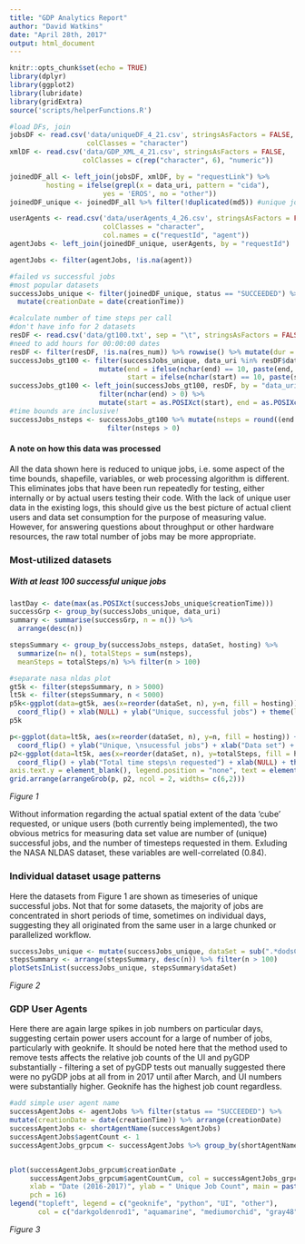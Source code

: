 ```yaml
---
title: "GDP Analytics Report"
author: "David Watkins"
date: "April 28th, 2017"
output: html_document
---
```


```r
knitr::opts_chunk$set(echo = TRUE)
library(dplyr)
library(ggplot2)
library(lubridate)
library(gridExtra)
source('scripts/helperFunctions.R')

#load DFs, join
jobsDF <- read.csv('data/uniqueDF_4_21.csv', stringsAsFactors = FALSE,
                   colClasses = "character")
xmlDF <- read.csv('data/GDP_XML_4_21.csv', stringsAsFactors = FALSE, 
                  colClasses = c(rep("character", 6), "numeric"))

joinedDF_all <- left_join(jobsDF, xmlDF, by = "requestLink") %>%              mutate(dataSet = sub(".*dodsC/", "", data_uri), 
         hosting = ifelse(grepl(x = data_uri, pattern = "cida"),
                       yes = 'EROS', no = "other"))
joinedDF_unique <- joinedDF_all %>% filter(!duplicated(md5)) #unique jobs!

userAgents <- read.csv('data/userAgents_4_26.csv', stringsAsFactors = FALSE, 
                       colClasses = "character", 
                       col.names = c("requestId", "agent"))
agentJobs <- left_join(joinedDF_unique, userAgents, by = "requestId")

agentJobs <- filter(agentJobs, !is.na(agent))

#failed vs successful jobs
#most popular datasets
successJobs_unique <- filter(joinedDF_unique, status == "SUCCEEDED") %>% 
  mutate(creationDate = date(creationTime))

#calculate number of time steps per call
#don't have info for 2 datasets
resDF <- read.csv('data/gt100.txt', sep = "\t", stringsAsFactors = FALSE) %>% select(-dataSet)
#need to add hours for 00:00:00 dates
resDF <- filter(resDF, !is.na(res_num)) %>% rowwise() %>% mutate(dur = duration(res_num, units = res_unit))
successJobs_gt100 <- filter(successJobs_unique, data_uri %in% resDF$data_uri) %>% rowwise() %>% 
                      mutate(end = ifelse(nchar(end) == 10, paste(end, "00:00:00"), end),
                             start = ifelse(nchar(start) == 10, paste(start, "00:00:00"), start))
successJobs_gt100 <- left_join(successJobs_gt100, resDF, by = "data_uri") %>% 
                      filter(nchar(end) > 0) %>% 
                      mutate(start = as.POSIXct(start), end = as.POSIXct(end))
#time bounds are inclusive!
successJobs_nsteps <- successJobs_gt100 %>% mutate(nsteps = round((end - start)/dur) + 1) %>% 
                        filter(nsteps > 0)


```

#### A note on how this data was processed
All the data shown here is reduced to unique jobs, i.e. some aspect of the time bounds, shapefile, variables, or web processing algorithm is different.  This eliminates jobs that have been run repeatedly for testing, either internally or by actual users testing their code.  With the lack of unique user data in the existing logs, this should give us the best picture of actual client users and data set consumption for the purpose of measuring value.  However, for answering questions about throughput or other hardware resources, the raw total number of jobs may be more appropriate.   

### Most-utilized datasets
##### With at least 100 successful unique jobs
```r
lastDay <- date(max(as.POSIXct(successJobs_unique$creationTime)))
successGrp <- group_by(successJobs_unique, data_uri)
summary <- summarise(successGrp, n = n()) %>% 
  arrange(desc(n)) 

stepsSummary <- group_by(successJobs_nsteps, dataSet, hosting) %>% 
  summarize(n= n(), totalSteps = sum(nsteps),
  meanSteps = totalSteps/n) %>% filter(n > 100)

#separate nasa nldas plot
gt5k <- filter(stepsSummary, n > 5000)
lt5k <- filter(stepsSummary, n < 5000)
p5k<-ggplot(data=gt5k, aes(x=reorder(dataSet, n), y=n, fill = hosting)) + geom_bar(stat="identity") +
  coord_flip() + xlab(NULL) + ylab("Unique, successful jobs") + theme(legend.position = "none", text= element_text(size = 10)) + scale_fill_manual(values = c("darkgray"))
p5k
```
```r
p<-ggplot(data=lt5k, aes(x=reorder(dataSet, n), y=n, fill = hosting)) + geom_bar(stat="identity") +
  coord_flip() + ylab("Unique, \nsucessful jobs") + xlab("Data set") + theme(legend.position = c(0.5,0.3), text= element_text(size = 10)) + scale_fill_manual(values = c("dodgerblue", "darkgray"))
p2<-ggplot(data=lt5k, aes(x=reorder(dataSet, n), y=totalSteps, fill = hosting)) + geom_bar(stat="identity") +
  coord_flip() + ylab("Total time steps\n requested") + xlab(NULL) + theme(
axis.text.y = element_blank(), legend.position = "none", text = element_text(size = 10)) + scale_fill_manual(values = c("dodgerblue", "darkgray"), guide = FALSE)
grid.arrange(arrangeGrob(p, p2, ncol = 2, widths= c(6,2)))
```
*Figure 1*

Without information regarding the actual spatial extent of the data 'cube' requested, or unique users (both currently being implemented), the two obvious metrics for measuring data set value are number of (unique) successful jobs, and the number of timesteps requested in them. Exluding the NASA NLDAS dataset, these variables are well-correlated (0.84).  

### Individual dataset usage patterns
Here the datasets from Figure 1 are shown as timeseries of unique successful jobs.  Not that for some datasets, the majority of jobs are concentrated in short periods of time, sometimes on individual days, suggesting they all originated from the same user in a large chunked or parallelized workflow.  
```r
successJobs_unique <- mutate(successJobs_unique, dataSet = sub(".*dodsC/", "", data_uri))
stepsSummary <- arrange(stepsSummary, desc(n)) %>% filter(n > 100) 
plotSetsInList(successJobs_unique, stepsSummary$dataSet)
```
*Figure 2*

### GDP User Agents
Here there are again large spikes in job numbers on particular days, suggesting certain power users account for a large of number of jobs, particularly with geoknife.  It should be noted here that the method used to remove tests affects the relative job counts of the UI and pyGDP substantially - filtering a set of pyGDP tests out manually suggested there were no pyGDP jobs at all from in 2017 until after March, and UI numbers were substantially higher.  Geoknife has the highest job count regardless.  
```r
#add simple user agent name
successAgentJobs <- agentJobs %>% filter(status == "SUCCEEDED") %>% 
mutate(creationDate = date(creationTime)) %>% arrange(creationDate)
successAgentJobs <- shortAgentName(successAgentJobs)
successAgentJobs$agentCount <- 1
successAgentJobs_grpcum <- successAgentJobs %>% group_by(shortAgentName) %>% mutate(agentCountCum = cumsum(agentCount)) 


plot(successAgentJobs_grpcum$creationDate , 
     successAgentJobs_grpcum$agentCountCum, col = successAgentJobs_grpcum$color, 
     xlab = "Date (2016-2017)", ylab = " Unique Job Count", main = paste("GDP User Agents, August 2016 through", lastDay), 
     pch = 16)
legend("topleft", legend = c("geoknife", "python", "UI", "other"), 
       col = c("darkgoldenrod1", "aquamarine", "mediumorchid", "gray48"), pch = 16)
```
*Figure 3*


